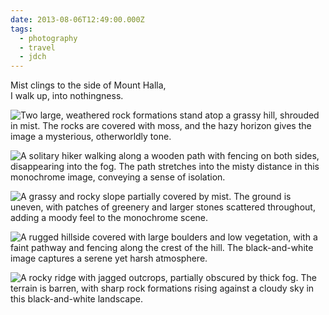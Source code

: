```yaml
---
date: 2013-08-06T12:49:00.000Z
tags:
  - photography
  - travel
  - jdch
---
```

Mist clings to the side of Mount Halla,<br/>
I walk up, into nothingness.

![Two large, weathered rock formations stand atop a grassy hill, shrouded in mist. The rocks are covered with moss, and the hazy horizon gives the image a mysterious, otherworldly tone.](/assets/photos/20130806-IMG_9373.jpg)

![A solitary hiker walking along a wooden path with fencing on both sides, disappearing into the fog. The path stretches into the misty distance in this monochrome image, conveying a sense of isolation.](/assets/photos/20130806-IMG_9383.jpg)

![A grassy and rocky slope partially covered by mist. The ground is uneven, with patches of greenery and larger stones scattered throughout, adding a moody feel to the monochrome scene.](/assets/photos/20130806-IMG_9390.jpg)

![A rugged hillside covered with large boulders and low vegetation, with a faint pathway and fencing along the crest of the hill. The black-and-white image captures a serene yet harsh atmosphere.](/assets/photos/20130806-IMG_9413.jpg)

![A rocky ridge with jagged outcrops, partially obscured by thick fog. The terrain is barren, with sharp rock formations rising against a cloudy sky in this black-and-white landscape.](/assets/photos/20130806-IMG_9430.jpg)
